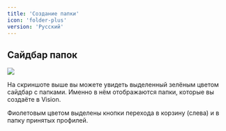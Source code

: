 ```yaml
---
title: 'Создание папки'
icon: 'folder-plus'
version: 'Русский'
---
```


## Сайдбар папок

<img src="/images/folders_sidebar.png">

На скриншоте выше вы можете увидеть выделенный зелёным цветом сайдбар с папками. Именно в нём отображаются папки, которые вы создаёте в Vision.

Фиолетовым цветом выделены кнопки перехода в корзину (слева) и в папку принятых профилей.